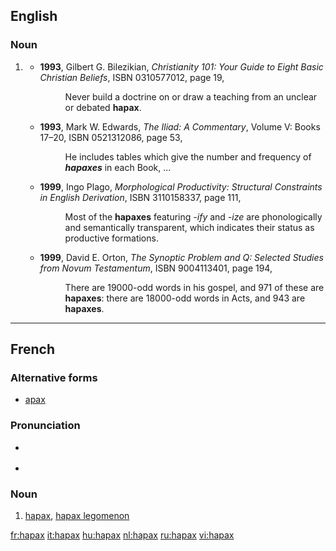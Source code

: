 ==English==

===Noun===
{{en-noun|es}}

# {{informal}} {{abbreviation of|hapax legomenon}}
#* '''1993''', Gilbert G. Bilezikian, ''Christianity 101: Your Guide to Eight Basic Christian Beliefs'', ISBN 0310577012, page 19,
#*: Never build a doctrine on or draw a teaching from an unclear or debated '''hapax'''.
#* '''1993''', Mark W. Edwards, ''The Iliad: A Commentary'', Volume V: Books 17–20, ISBN 0521312086, page 53,
#*: He includes tables which give the number and frequency of '''''hapaxes''''' in each Book, ...
#* '''1999''', Ingo Plago, ''Morphological Productivity: Structural Constraints in English Derivation'', ISBN 3110158337, page 111,
#*: Most of the '''hapaxes''' featuring ''-ify'' and ''-ize'' are phonologically and semantically transparent, which indicates their status as productive formations.
#* '''1999''', David E. Orton, ''The Synoptic Problem and Q: Selected Studies from Novum Testamentum'', ISBN 9004113401, page 194,
#*: There are 19000-odd words in his gospel, and 971 of these are '''hapaxes''': there are 18000-odd words in Acts, and 943 are '''hapaxes'''.

----

==French==

===Alternative forms===
* [[apax]] {{qualifier|rare}}

===Pronunciation===
* {{muteh}} {{IPA|/a.paks/|lang=fr}}
* {{rhymes|aks|lang=fr}}

===Noun===
{{fr-noun|m|pl=hapax}}

# {{linguistics|lang=fr}} [[#English|hapax]], [[hapax legomenon]]

[[fr:hapax]]
[[it:hapax]]
[[hu:hapax]]
[[nl:hapax]]
[[ru:hapax]]
[[vi:hapax]]